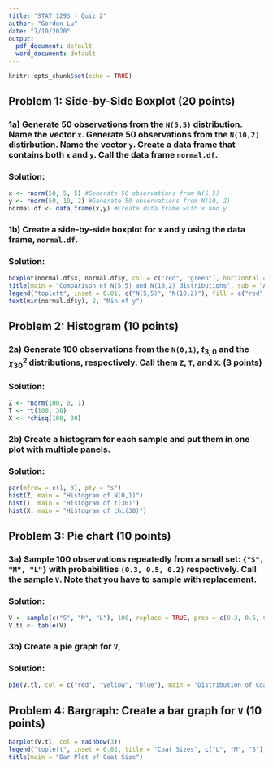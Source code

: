 ```yaml
---
title: "STAT 1293 - Quiz 2"
author: "Gordon Lu"
date: "7/10/2020"
output:
  pdf_document: default
  word_document: default
---
```


```r
knitr::opts_chunk$set(echo = TRUE)
```

## Problem 1: Side-by-Side Boxplot (20 points)
### 1a) Generate 50 observations from the `N(5,5)` distribution. Name the vector `x`. Generate 50 observations from the `N(10,2)` distirbution. Name the vector `y`. Create a data frame that contains both `x` and `y`. Call the data frame `normal.df`.

### Solution:
```r
x <- rnorm(50, 5, 5) #Generate 50 observations from N(5,5)
y <- rnorm(50, 10, 2) #Generate 50 observations from N(10, 2)
normal.df <- data.frame(x,y) #Create data frame with x and y
```

### 1b) Create a side-by-side boxplot for `x` and `y` using the data frame, `normal.df`.

### Solution:
```r
boxplot(normal.df$x, normal.df$y, col = c("red", "green"), horizontal = TRUE)
title(main = "Comparison of N(5,5) and N(10,2) distributions", sub = "A Simulation Study")
legend("topleft", inset = 0.01, c("N(5,5)", "N(10,2)"), fill = c("red", "green"))
text(min(normal.df$y), 2, "Min of y")
```

## Problem 2: Histogram (10 points)
### 2a) Generate 100 observations from the `N(0,1)`, $t_{3,0}$ and the $\chi_{30}^{2}$ distributions, respectively. Call them `Z`, `T`, and `X`. (3 points)

### Solution:
```r
Z <- rnorm(100, 0, 1)
T <- rt(100, 30)
X <- rchisq(100, 30)
```

### 2b) Create a histogram for each sample and put them in one plot with multiple panels.

### Solution:
```r
par(mfrow = c(1, 3), pty = "s") 
hist(Z, main = "Histogram of N(0,1)")
hist(T, main = "Histogram of t(30)")
hist(X, main = "Histogram of chi(30)")
```

## Problem 3: Pie chart (10 points)
### 3a) Sample 100 observations repeatedly from a small set: `{"S", "M", "L"}` with probabilities `(0.3, 0.5, 0.2)` respectively. Call the sample `V`. Note that you have to sample with replacement.

### Solution:
```r
V <- sample(c("S", "M", "L"), 100, replace = TRUE, prob = c(0.3, 0.5, 0.2))
V.tl <- table(V)
```

### 3b) Create a pie graph for `V`,

### Solution:
```r
pie(V.tl, col = c("red", "yellow", "blue"), main = "Distribution of Coat Size")
```

## Problem 4: Bargraph: Create a bar graph for `V` (10 points)
```r
barplot(V.tl, col = rainbow(3))
legend("topleft", inset = 0.02, title = "Coat Sizes", c("L", "M", "S"), fill = rainbow(3))
title(main = "Bar Plot of Coat Size")
```


